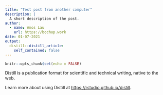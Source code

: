 ```yaml
---
title: "Test post from another computer"
description: |
  A short description of the post.
author:
  - name: Amos Lau
    url: https://bochup.work
date: 01-07-2021
output:
  distill::distill_article:
    self_contained: false
---
```



```r
knitr::opts_chunk$set(echo = FALSE)
```

Distill is a publication format for scientific and technical writing, native to the web.

Learn more about using Distill at <https://rstudio.github.io/distill>.


